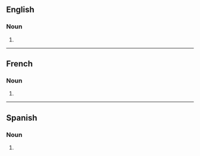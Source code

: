 ==English==

===Noun===
{{head|en|noun plural form}}

# {{plural of|hipster|lang=en}}

----

==French==

===Noun===
{{head|fr|noun plural form|g=m-f}}

# {{plural of|hipster|lang=fr}}

----

==Spanish==

===Noun===
{{head|es|noun form}}

# {{plural of|hipster|lang=es}}